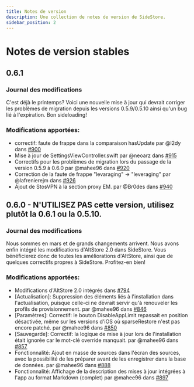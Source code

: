 ```yaml
---
title: Notes de version
description: Une collection de notes de version de SideStore.
sidebar_position: 2
---
```


# Notes de version stables

## 0.6.1

### Journal des modifications
C'est déjà le printemps? Voici une nouvelle mise à jour qui devrait corriger les problèmes de migration depuis les versions 0.5.9/0.5.10 ainsi qu'un bug lié à l'expiration. Bon sideloading!

### Modifications apportées:
- correctif: faute de frappe dans la comparaison hasUpdate par @l2dy dans [#900](https://github.com/SideStore/SideStore/pull/900)
- Mise à jour de SettingsViewController.swift par @neoarz dans [#915](https://github.com/SideStore/SideStore/pull/915)
- Correctifs pour les problèmes de migration lors du passage de la version 0.5.9 à 0.6.0 par @mahee96 dans [#920](https://github.com/SideStore/SideStore/pull/920)
- Correction de la faute de frappe "levaraging" -> "leveraging" par @lafrenierejm dans [#926](https://github.com/SideStore/SideStore/pull/926)
- Ajout de StosVPN à la section proxy EM. par @Br0des dans [#940](https://github.com/SideStore/SideStore/pull/940)


## 0.6.0 - N'UTILISEZ PAS cette version, utilisez plutôt la 0.6.1 ou la 0.5.10.

### Journal des modifications
Nous sommes en mars et de grands changements arrivent. Nous avons enfin intégré les modifications d'AltStore 2.0 dans SideStore. Vous bénéficierez donc de toutes les améliorations d'AltStore, ainsi que de quelques correctifs propres à SideStore. Profitez-en bien!

### Modifications apportées:
- Modifications d'AltStore 2.0 intégrés dans [#794](https://github.com/SideStore/SideStore/pull/794)
- [Actualisation]: Suppression des éléments liés à l'installation dans l'actualisation, puisque celle-ci ne devrait servir qu'à renouveler les profils de provisionnement. par @mahee96 dans [#846](https://github.com/SideStore/SideStore/pull/846)
- [Paramètres]: Correctif: le bouton DisableAppLimit repassait en position désactivée, même sur les versions d'iOS où sparseRestore n'est pas encore patché. par @mahee96 dans [#850](https://github.com/SideStore/SideStore/pull/850)
- [Sauvegarde]: Correctif: la logique de mise à jour lors de l'installation était ignorée car le mot-clé override manquait. par @mahee96 dans [#857](https://github.com/SideStore/SideStore/pull/857)
- Fonctionnalité: Ajout en masse de sources dans l'écran des sources, avec la possibilité de les préparer avant de les enregistrer dans la base de données. par @mahee96 dans [#888](https://github.com/SideStore/SideStore/pull/888)
- Fonctionnalité: Affichage de la description des mises à jour intégrées à l'app au format Markdown (complet) par @mahee96 dans [#897](https://github.com/SideStore/SideStore/pull/897)